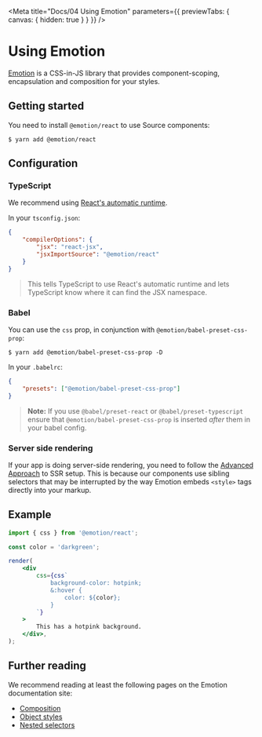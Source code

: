 
<Meta
	title="Docs/04 Using Emotion"
	parameters={{ previewTabs: { canvas: { hidden: true } } }}
/>

# Using Emotion

[Emotion](https://emotion.sh/) is a CSS-in-JS library that provides component-scoping, encapsulation and composition for your styles.

## Getting started

You need to install `@emotion/react` to use Source components:

```shell
$ yarn add @emotion/react
```

## Configuration

### TypeScript

We recommend using [React's automatic runtime](https://reactjs.org/blog/2020/09/22/introducing-the-new-jsx-transform.html).

In your `tsconfig.json`:

```json
{
	"compilerOptions": {
		"jsx": "react-jsx",
		"jsxImportSource": "@emotion/react"
	}
}
```

> This tells TypeScript to use React's automatic runtime and lets TypeScript know where it can find the JSX namespace.

### Babel

You can use the `css` prop, in conjunction with `@emotion/babel-preset-css-prop`:

```shell
$ yarn add @emotion/babel-preset-css-prop -D
```

In your `.babelrc`:

```json
{
	"presets": ["@emotion/babel-preset-css-prop"]
}
```

> **Note:** If you use `@babel/preset-react` or `@babel/preset-typescript` ensure that `@emotion/babel-preset-css-prop` is inserted _after_ them in your babel config.

### Server side rendering

If your app is doing server-side rendering, you need to follow the [Advanced Approach](https://emotion.sh/docs/ssr#advanced-approach) to SSR setup. This is because our components use sibling selectors that may be interrupted by the way Emotion embeds `<style>` tags directly into your markup.

## Example

```jsx
import { css } from '@emotion/react';

const color = 'darkgreen';

render(
	<div
		css={css`
			background-color: hotpink;
			&:hover {
				color: ${color};
			}
		`}
	>
		This has a hotpink background.
	</div>,
);
```

## Further reading

We recommend reading at least the following pages on the Emotion documentation site:

-   [Composition](https://emotion.sh/docs/composition)
-   [Object styles](https://emotion.sh/docs/object-styles)
-   [Nested selectors](https://emotion.sh/docs/nested)
